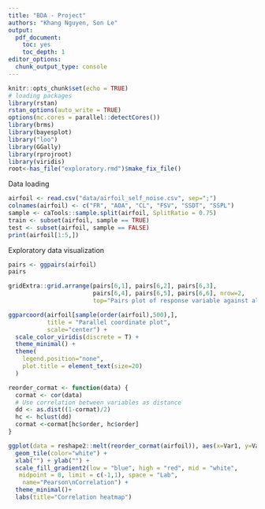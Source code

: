 ```yaml
---
title: "BDA - Project"
authors: "Khang Nguyen, Son Le"
output:
  pdf_document:
    toc: yes
    toc_depth: 1
editor_options: 
  chunk_output_type: console
---
```



```r
knitr::opts_chunk$set(echo = TRUE)
# loading packages
library(rstan)
rstan_options(auto_write = TRUE)
options(mc.cores = parallel::detectCores())
library(brms)
library(bayesplot)
library("loo")
library(GGally)
library(rprojroot)
library(viridis)
root<-has_file("exploratory.rmd")$make_fix_file()
```

Data loading

```r
airfoil <- read.csv("data/airfoil_self_noise.csv", sep=";")
colnames(airfoil) <- c("FR", "AOA", "CL", "FSV", "SSDT", "SSPL")
sample <- caTools::sample.split(airfoil, SplitRatio = 0.75)
train <- subset(airfoil, sample == TRUE)
test <- subset(airfoil, sample == FALSE)
print(airfoil[1:5,])
```

Exploratory data visualization

```r
pairs <- ggpairs(airfoil)
pairs

gridExtra::grid.arrange(pairs[6,1], pairs[6,2], pairs[6,3],
                        pairs[6,4], pairs[6,5], pairs[6,6], nrow=2,
                        top="Pairs plot of response variable against all other variables")

ggparcoord(airfoil[sample(order(airfoil),500),],
           title = "Parallel coordinate plot",
           scale="center") +
  scale_color_viridis(discrete = T) +
  theme_minimal() +
  theme(
    legend.position="none",
    plot.title = element_text(size=20)
  )

reorder_cormat <- function(data) {
  cormat <- cor(data)
  # Use correlation between variables as distance
  dd <- as.dist((1-cormat)/2)
  hc <- hclust(dd)
  cormat <-cormat[hc$order, hc$order]
}

ggplot(data = reshape2::melt(reorder_cormat(airfoil)), aes(x=Var1, y=Var2, fill=value)) +
  geom_tile(color="white") +
  xlab("") + ylab("") +
  scale_fill_gradient2(low = "blue", high = "red", mid = "white", 
   midpoint = 0, limit = c(-1,1), space = "Lab", 
    name="Pearson\nCorrelation") +
  theme_minimal()+
  labs(title="Correlation heatmap")
```